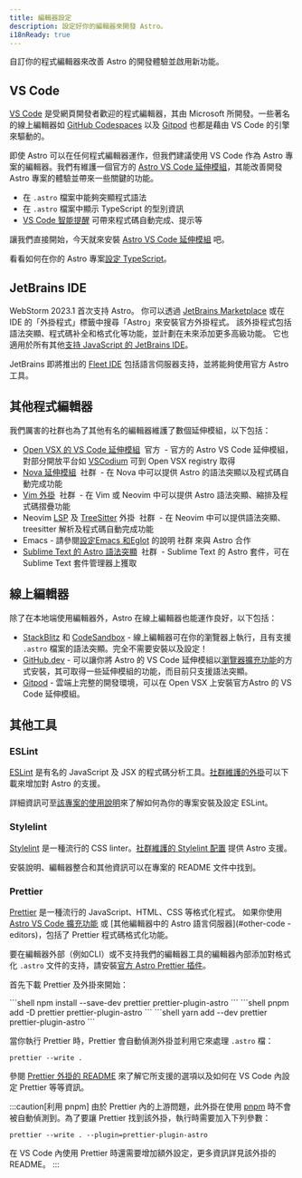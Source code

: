 ```yaml
---
title: 編輯器設定
description: 設定好你的編輯器來開發 Astro。
i18nReady: true
---
```


自訂你的程式編輯器來改善 Astro 的開發體驗並啟用新功能。

## VS Code

[VS Code](https://code.visualstudio.com/) 是受網頁開發者歡迎的程式編輯器，其由 Microsoft 所開發。一些著名的線上編輯器如 [GitHub Codespaces](https://github.com/features/codespaces) 以及 [Gitpod](https://gitpod.io/) 也都是藉由 VS Code 的引擎來驅動的。

即使 Astro 可以在任何程式編輯器運作，但我們建議使用 VS Code 作為 Astro 專案的編輯器。我們有維護一個官方的 [Astro VS Code 延伸模組](https://marketplace.visualstudio.com/items?itemName=astro-build.astro-vscode)，其能改善開發 Astro 專案的體驗並帶來一些關鍵的功能。

- 在 `.astro` 檔案中能夠突顯程式語法
- 在 `.astro` 檔案中顯示 TypeScript 的型別資訊
- [VS Code 智能提醒](https://code.visualstudio.com/docs/editor/intellisense) 可帶來程式碼自動完成、提示等

讓我們直接開始，今天就來安裝 [Astro VS Code 延伸模組](https://marketplace.visualstudio.com/items?itemName=astro-build.astro-vscode) 吧。


<ReadMore>看看如何在你的 Astro 專案[設定 TypeScript](/zh-tw/guides/typescript/)。</ReadMore>

## JetBrains IDE

WebStorm 2023.1 首次支持 Astro。 你可以透過 [JetBrains Marketplace](https://plugins.jetbrains.com/plugin/20959-astro) 或在 IDE 的「外掛程式」標籤中搜尋「Astro」來安裝官方外掛程式。 該外掛程式包括語法突顯、程式碼补全和格式化等功能，並計劃在未來添加更多高級功能。 它也適用於所有其他[支持 JavaScript 的 JetBrains IDE](https://www.jetbrains.com/products/#lang=js&type=ide)。

JetBrains 即將推出的 [Fleet IDE](https://www.jetbrains.com/fleet/) 包括語言伺服器支持，並將能夠使用官方 Astro 工具。

## 其他程式編輯器

我們厲害的社群也為了其他有名的編輯器維護了數個延伸模組，以下包括：

- [Open VSX 的 VS Code 延伸模組](https://open-vsx.org/extension/astro-build/astro-vscode) <span style="margin: 0.25em;"><Badge variant="accent">官方</Badge></span> - 官方的 Astro VS Code 延伸模組，對部分開放平台如 [VSCodium](https://vscodium.com/) 可到 Open VSX registry 取得
- [Nova 延伸模組](https://extensions.panic.com/extensions/sciencefidelity/sciencefidelity.astro/) <span style="margin: 0.25em;"><Badge variant="neutral">社群</Badge></span> - 在 Nova 中可以提供 Astro 的語法突顯以及程式碼自動完成功能
- [Vim 外掛](https://github.com/wuelnerdotexe/vim-astro) <span style="margin: 0.25em;"><Badge variant="neutral">社群</Badge></span> - 在 Vim 或 Neovim 中可以提供 Astro 語法突顯、縮排及程式碼摺疊功能
- Neovim [LSP](https://github.com/neovim/nvim-lspconfig/blob/master/doc/server_configurations.md#astro) 及 [TreeSitter](https://github.com/virchau13/tree-sitter-astro) 外掛 <span style="margin: 0.25em;"><Badge variant="neutral">社群</Badge></span> - 在 Neovim 中可以提供語法突顯、treesitter 解析及程式碼自動完成功能
- Emacs - 請參閱[設定Emacs 和Eglot](https://medium.com/@jrmjrm/configuring-emacs-and-eglot-to-work-with-astro-language-server-9408eb709ab0) 的說明<span style="margin: 0.25em;"><Badge variant="neutral">社群</Badge></span>來與 Astro 合作
- [Sublime Text 的 Astro 語法突顯](https://packagecontrol.io/packages/Astro) <span style="margin: 0.25em;"><Badge variant="neutral">社群</Badge></span > - Sublime Text 的 Astro 套件，可在Sublime Text 套件管理器上獲取

## 線上編輯器

除了在本地端使用編輯器外，Astro 在線上編輯器也能運作良好，以下包括：

- [StackBlitz](https://stackblitz.com/) 和 [CodeSandbox](https://codesandbox.io/) - 線上編輯器可在你的瀏覽器上執行，且有支援 `.astro` 檔案的語法突顯。完全不需要安裝以及設定！
- [GitHub.dev](https://github.dev/) - 可以讓你將 Astro 的 VS Code 延伸模組以[瀏覽器擴充功能](https://code.visualstudio.com/api/extension-guides/web-extensions)的方式安裝，其可取得一些延伸模組的功能，而目前只支援語法突顯。
- [Gitpod](https://gitpod.io/) - 雲端上完整的開發環境，可以在 Open VSX 上安裝官方Astro 的 VS Code 延伸模組。

## 其他工具

### ESLint

[ESLint](https://eslint.org/) 是有名的 JavaScript 及 JSX 的程式碼分析工具。[社群維護的外掛](https://github.com/ota-meshi/eslint-plugin-astro)可以下載來增加對 Astro 的支援。

詳細資訊可至[該專案的使用說明](https://ota-meshi.github.io/eslint-plugin-astro/user-guide/)來了解如何為你的專案安裝及設定 ESLint。

### Stylelint

[Stylelint](https://stylelint.io/) 是一種流行的 CSS linter。[社群維護的 Stylelint 配置](https://github.com/ota-meshi/stylelint-config-html) 提供 Astro 支援。

安裝說明、編輯器整合和其他資訊可以在專案的 README 文件中找到。

### Prettier

[Prettier](https://prettier.io/) 是一種流行的 JavaScript、HTML、CSS 等格式化程式。 如果你使用 [Astro VS Code 擴充功能](https://marketplace.visualstudio.com/items?itemName=astro-build.astro-vscode) 或 [其他編輯器中的 Astro 語言伺服器](#other-code - editors)，包括了 Prettier 程式碼格式化功能。

要在編輯器外部（例如CLI）或不支持我們的編輯器工具的編輯器內部添加對格式化 `.astro` 文件的支持，請安裝[官方 Astro Prettier 插件](https://github.com/withastro/prettier-plugin-astro)。

首先下載 Prettier 及外掛來開始：

<PackageManagerTabs>
  <Fragment slot="npm">
  ```shell
  npm install --save-dev prettier prettier-plugin-astro
  ```
  </Fragment>
  <Fragment slot="pnpm">
  ```shell
  pnpm add -D prettier prettier-plugin-astro
  ```
  </Fragment>
  <Fragment slot="yarn">
  ```shell
  yarn add --dev prettier prettier-plugin-astro
  ```
  </Fragment>
</PackageManagerTabs>

當你執行 Prettier 時，Prettier 會自動偵測外掛並利用它來處理 `.astro` 檔：

```shell
prettier --write .
```

參閱 [Prettier 外掛的 README](https://github.com/withastro/prettier-plugin-astro/blob/main/README.md) 來了解它所支援的選項以及如何在 VS Code 內設定 Prettier 等等資訊。

:::caution[利用 pnpm]
由於 Prettier 內的上游問題，此外掛在使用 [pnpm](https://pnpm.io/) 時不會被自動偵測到。為了要讓 Prettier 找到該外掛，執行時需要加入下列參數：

```shell
prettier --write . --plugin=prettier-plugin-astro
```
在 VS Code 內使用 Prettier 時還需要增加額外設定，更多資訊詳見該外掛的 README。
:::
